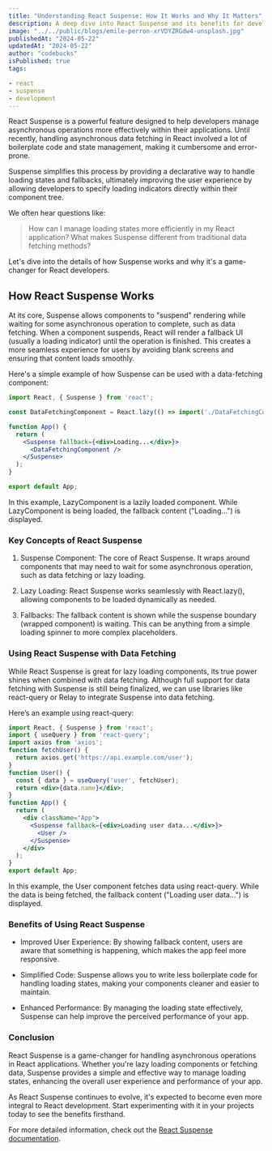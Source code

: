 ```yaml
---
title: "Understanding React Suspense: How It Works and Why It Matters"
description: A deep dive into React Suspense and its benefits for developers.
image: "../../public/blogs/emile-perron-xrVDYZRGdw4-unsplash.jpg"
publishedAt: "2024-05-22"
updatedAt: "2024-05-22"
author: "codebucks"
isPublished: true
tags:

- react
- suspense
- development
---
```


React Suspense is a powerful feature designed to help developers manage asynchronous operations more effectively within their applications. Until recently, handling asynchronous data fetching in React involved a lot of boilerplate code and state management, making it cumbersome and error-prone.

Suspense simplifies this process by providing a declarative way to handle loading states and fallbacks, ultimately improving the user experience by allowing developers to specify loading indicators directly within their component tree.

We often hear questions like:

> How can I manage loading states more efficiently in my React application?
> What makes Suspense different from traditional data fetching methods?

Let's dive into the details of how Suspense works and why it's a game-changer for React developers.

## How React Suspense Works
At its core, Suspense allows components to "suspend" rendering while waiting for some asynchronous operation to complete, 
such as data fetching. When a component suspends, React will render a fallback UI (usually a loading indicator) 
until the operation is finished. This creates a more seamless experience for users by avoiding blank 
screens and ensuring that content loads smoothly.

Here's a simple example of how Suspense can be used with a data-fetching component:


```jsx
import React, { Suspense } from 'react';

const DataFetchingComponent = React.lazy(() => import('./DataFetchingComponent'));

function App() {
  return (
    <Suspense fallback={<div>Loading...</div>}>
      <DataFetchingComponent />
    </Suspense>
  );
}

export default App;
```
In this example, LazyComponent is a lazily loaded component. While LazyComponent is being 
loaded, the fallback content ("Loading...") is displayed.

### Key Concepts of React Suspense
1.  Suspense Component: The core of React Suspense. It wraps around components that may need to 
wait for some asynchronous operation, such as data fetching or lazy loading.

2.  Lazy Loading: React Suspense works seamlessly with React.lazy(),
allowing components to be loaded dynamically as needed.

3. Fallbacks: The fallback content is shown while the suspense boundary (wrapped component) is waiting. 
This can be anything from a simple loading spinner to more complex placeholders.

### Using React Suspense with Data Fetching

While React Suspense is great for lazy loading components, its true power shines when combined with data fetching. Although full support for data fetching with Suspense is still being finalized, we can use libraries like react-query or Relay to integrate Suspense into data fetching.

Here’s an example using react-query:

```jsx 
import React, { Suspense } from 'react';
import { useQuery } from 'react-query';
import axios from 'axios';
function fetchUser() {
  return axios.get('https://api.example.com/user');
}
function User() {
  const { data } = useQuery('user', fetchUser);
  return <div>{data.name}</div>;
}
function App() {
  return (
    <div className="App">
      <Suspense fallback={<div>Loading user data...</div>}>
        <User />
      </Suspense>
    </div>
  );
}
export default App;
```

In this example, the User component fetches data using react-query. While the data is being fetched, 
the fallback content ("Loading user data...") is displayed.

### Benefits of Using React Suspense

- Improved User Experience: By showing fallback content, users are aware that something is 
happening, which makes the app feel more responsive.

- Simplified Code: Suspense allows you to write less boilerplate code for handling loading states, 
making your components cleaner and easier to maintain.

- Enhanced Performance: By managing the loading state effectively, Suspense can help improve the 
perceived performance of your app.


### Conclusion
React Suspense is a game-changer for handling asynchronous operations in React applications. 
Whether you're lazy loading components or fetching data, Suspense provides a simple and effective way to 
manage loading states, enhancing the overall user experience and performance of your app.

As React Suspense continues to evolve, it's expected to become even more integral to React development. 
Start experimenting with it in your projects today to see the benefits firsthand.

For more detailed information, check out the [React Suspense documentation](https://reactjs.org/docs/concurrent-mode-suspense.html).



